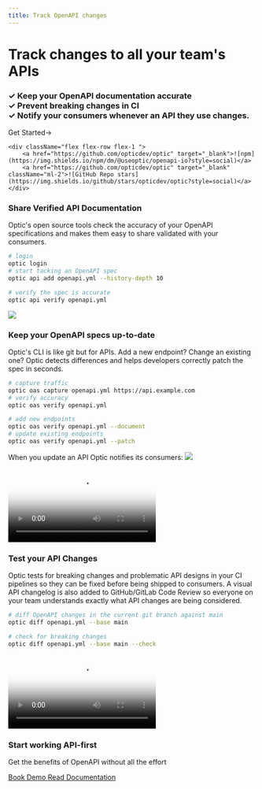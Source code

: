 ```yaml
---
title: Track OpenAPI changes
---
```




<div className="pl-5 pr-5" style={{height: '65vh', minHeight: '690',  justifyContent: 'center', display: 'flex', flexDirection: 'column'}}>

<div className="max-w-4xl">
<h1 className="text-4xl font-bold font-mono tracking-tighter">Track changes to all your team's APIs </h1>
    <h3 className="text-2xl mt-2 font-light"> <span className="font-bold text-lg text-green-600">✓</span>   Keep your OpenAPI documentation accurate<br/> <span className="font-bold text-lg text-green-600">✓</span>   Prevent breaking changes in CI<br/><span className="font-bold text-lg text-green-600">✓</span>   Notify your consumers whenever an API they use changes.</h3>

<div className="mt-7 flex flex-col md:flex-row md:items-center" >

<Link style={{marginBottom: '1rem'}} className="text-center md:text-left bg-blue-900 hover:bg-blue-700 text-white block font-bold text-xl py-3 px-4 rounded"  href="/api/sign-up">Get Started<span>→</span></Link>

</div>

</div>
</div>


<div className=" grid sm:grid-cols-1 lg:grid-cols-3 gap-5 pt-10 ml-5 mr-5 pl-10 mb-10 pr-10 pb-12" style={{border: '1px solid #e2e2e2', backgroundColor: "rgba(103,169,223,0.04)"}} >
    <QuoteNext
        cols={1}
        name={"Gary Poster"}
        image="/assets/snyk.svg"
        people_image="/assets/gary.jpeg"
        title="Senior Director Engineering"
        quote="We are set up to provide a great API and an amazing developer experience to our consumers. Realizing the promise of OpenAPI has always been hard. Optic's tools made it easier to get developers on-board and start fulfilling the promises of working API-first."
    />
    <QuoteNext
        cols={1}
        name={"Kostas Petrakis"}
        image="/assets/sendcloudlogo.svg"
        title="Lead API Engineer"
        people_image="/assets/kostas.png"
        quote="To deliver a high quality API we need to be working API-first, and keeping track of the promises we have made to consumers. API-first has always been hard, Optic is the first tool we have found that makes it easy to quickly build and safety extend our APIs. "
    />
    <QuoteNext
        cols={1}
        name={"Marc-André Giroux"}
        title="API Lead"
        people_image="/assets/marc.jpeg"
        quote="Anyone using (or wanting to use) OpenAPI to describe APIs should take a strong look at Optic. They truly get what it takes to maintain a great API at scale 🧑‍🍳🤌"
    />
</div>

<div>


<div className="flex flex-col flex-1 mt-5 ml-5 mb-10" style={{maxWidth: 400}}>
    <div>
        <Install />
    </div>

    <div className="flex flex-row flex-1 ">
        <a href="https://github.com/opticdev/optic" target="_blank">![npm](https://img.shields.io/npm/dm/@useoptic/openapi-io?style=social)</a>
        <a href="https://github.com/opticdev/optic" target="_blank" className="ml-2">![GitHub Repo stars](https://img.shields.io/github/stars/opticdev/optic?style=social)</a>
    </div>
</div>

<div className="grid grid-cols-1 md:grid-cols-2 pl-5 pr-5">
<div className="col-span-1">

### Share Verified API Documentation

Optic's open source tools check the accuracy of your OpenAPI specifications and makes them easy to share validated with your consumers.

```bash filename="Track your OpenAPI specifications" copy=false
# login
optic login
# start tacking an OpenAPI spec
optic api add openapi.yml --history-depth 10

# verify the spec is accurate
optic api verify openapi.yml
```


</div>
<div className="col-span-1">
    <img src="/img/verified-accurate.png"/>
</div>
</div>

<div className="grid grid-cols-1 md:grid-cols-2 pl-5 pr-5">
<div className="col-span-1">

### Keep your OpenAPI specs up-to-date

Optic's CLI is like git but for APIs. Add a new endpoint? Change an existing one? Optic detects differences and helps developers correctly patch the spec in seconds.

```bash filename="Keep your specification up-to-date" copy=false
# capture traffic
optic oas capture openapi.yml https://api.example.com
# verify accuracy
optic oas verify openapi.yml

# add new endpoints
optic oas verify openapi.yml --document
# update existing endpoints
optic oas verify openapi.yml --patch
```

When you update an API Optic notifies its consumers:
<img src="/assets/docs.png" className="mb-5"/>


</div>
<div className="col-span-1 sm:p-3 md:p-14 ">
    <Video
        style={{borderRadius: 3, overflow: 'hidden'}}
        src="/video/api-verify.mp4"
        poster="/video/verify.png"
    />
</div>
</div>

<div className="grid grid-cols-1 md:grid-cols-2 pl-5 pr-5">
<div className="col-span-1">

### Test your API Changes

Optic tests for breaking changes and problematic API designs in your CI pipelines so they can be fixed before being shipped to consumers. A visual API changelog is also added to GitHub/GitLab Code Review so everyone on your team understands exactly what API changes are being considered.

```bash filename="Test API changes" copy=false
# diff OpenAPI changes in the current git branch against main
optic diff openapi.yml --base main

# check for breaking changes
optic diff openapi.yml --base main --check
```

</div>
<div className="col-span-1 sm:p-3 md:p-14">
    <Video
        style={{borderRadius: 3, overflow: 'hidden'}}
        src="/video/new-changelog.mp4"
        poster="/video/new-changelog.png"
    />
</div>
</div>


</div>



<div className="text-center" style={{marginTop: 200, marginBottom: 300}}>
    <h3 className="text-4xl font-black">Start working API-first</h3>
    <p className="text-3xl mt-2 tracking-wider">Get the benefits of OpenAPI without all the effort</p>
    <div className="grid grid-cols-1 md:grid-cols-2 gap-5" style={{maxWidth: 500, margin: '0 auto', marginTop: 17}}>
    <a
        href="https://calendly.com/opticlabs/optic-cloud-demo-chat"
        type="submit"
        style={{ backgroundColor: "#1874dc" }}
        className="flex-none text-white font-bold shadow-xl rounded-md py-2.5 px-3.5 text-md text-gray-900 shadow-sm  focus-visible:outline focus-visible:outline-2 focus-visible:outline-offset-2 focus-visible:outline-white"
    >
        Book Demo
    </a>
              <a
        href="/docs"
        type="submit"
        style={{ backgroundColor: "#ffffff" }}
        className="flex-none  font-bold rounded-md py-2.5 px-3.5 text-md text-gray-900 focus-visible:outline focus-visible:outline-2 focus-visible:outline-offset-2 focus-visible:outline-white"
    >
        Read Documentation
    </a>
    </div>

</div>
